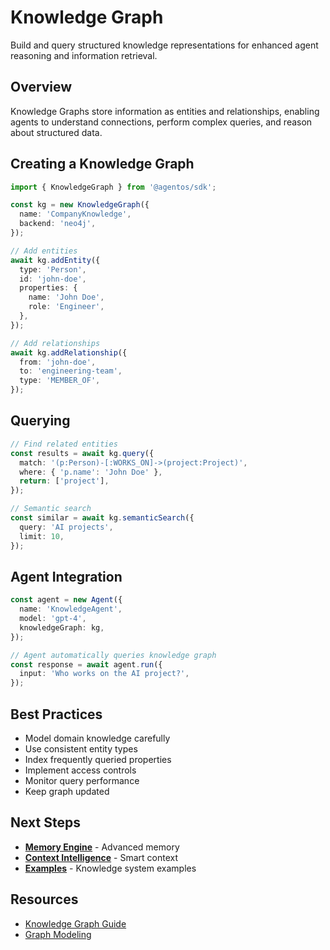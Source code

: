 # Knowledge Graph

Build and query structured knowledge representations for enhanced agent reasoning and information retrieval.

## Overview

Knowledge Graphs store information as entities and relationships, enabling agents to understand connections, perform complex queries, and reason about structured data.

## Creating a Knowledge Graph

```typescript
import { KnowledgeGraph } from '@agentos/sdk';

const kg = new KnowledgeGraph({
  name: 'CompanyKnowledge',
  backend: 'neo4j',
});

// Add entities
await kg.addEntity({
  type: 'Person',
  id: 'john-doe',
  properties: {
    name: 'John Doe',
    role: 'Engineer',
  },
});

// Add relationships
await kg.addRelationship({
  from: 'john-doe',
  to: 'engineering-team',
  type: 'MEMBER_OF',
});
```

## Querying

```typescript
// Find related entities
const results = await kg.query({
  match: '(p:Person)-[:WORKS_ON]->(project:Project)',
  where: { 'p.name': 'John Doe' },
  return: ['project'],
});

// Semantic search
const similar = await kg.semanticSearch({
  query: 'AI projects',
  limit: 10,
});
```

## Agent Integration

```typescript
const agent = new Agent({
  name: 'KnowledgeAgent',
  model: 'gpt-4',
  knowledgeGraph: kg,
});

// Agent automatically queries knowledge graph
const response = await agent.run({
  input: 'Who works on the AI project?',
});
```

## Best Practices

- Model domain knowledge carefully
- Use consistent entity types
- Index frequently queried properties
- Implement access controls
- Monitor query performance
- Keep graph updated

## Next Steps

- **[Memory Engine](/docs/platform/memory-engine)** - Advanced memory
- **[Context Intelligence](/docs/platform/context-intelligence)** - Smart context
- **[Examples](/docs/examples/knowledge-systems)** - Knowledge system examples

## Resources

- [Knowledge Graph Guide](https://agentos.dev/knowledge-graphs)
- [Graph Modeling](https://agentos.dev/graph-modeling)
